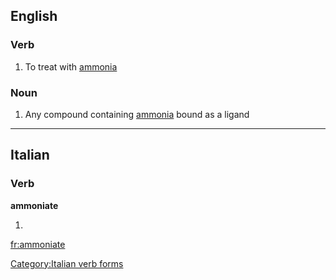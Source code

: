 ==English==

===Verb===
{{en-verb|ammoniat|ing}}

# To treat with [[ammonia]]

===Noun===
{{en-noun}}

#{{inorganic chemistry}} Any compound containing [[ammonia]] bound as a ligand

----

==Italian==

===Verb===
'''ammoniate'''

# {{form of|[[second-person|Second-person]] [[plural]] [[present subjunctive]]|ammonire|lang=Italian}}

[[Category:Italian verb forms]]

[[fr:ammoniate]]